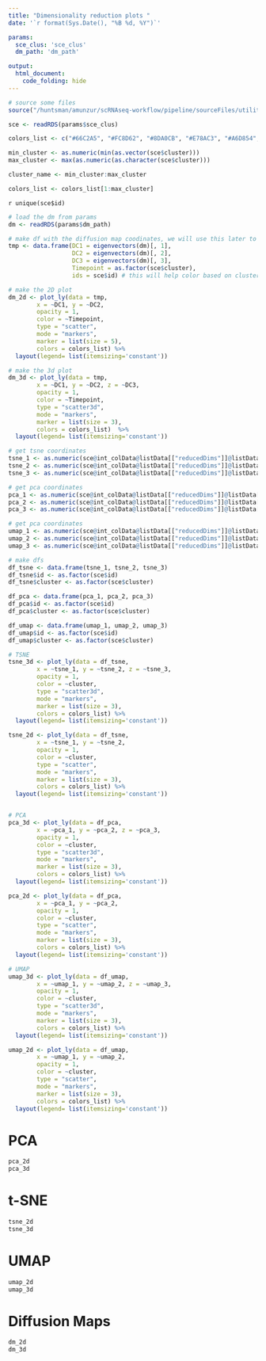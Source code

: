 ```yaml
---
title: "Dimensionality reduction plots "
date: '`r format(Sys.Date(), "%B %d, %Y")`'

params:
  sce_clus: 'sce_clus'
  dm_path: 'dm_path'

output: 
  html_document:
    code_folding: hide
---
```


```r

# source some files 
source("/huntsman/amunzur/scRNAseq-workflow/pipeline/sourceFiles/utilities.R")

```

```r

sce <- readRDS(params$sce_clus)

colors_list <- c("#66C2A5", "#FC8D62", "#8DA0CB", "#E78AC3", "#A6D854", "#FFD92F", "#E5C494", "#B3B3B3", '#E2201C', '#1D91C0', '#6B3E9A', '#32A028', "deepskyblue", "black")

min_cluster <- as.numeric(min(as.vector(sce$cluster)))
max_cluster <- max(as.numeric(as.character(sce$cluster)))

cluster_name <- min_cluster:max_cluster

colors_list <- colors_list[1:max_cluster]

```

`r unique(sce$id)`


```r

# load the dm from params 
dm <- readRDS(params$dm_path)

# make df with the diffusion map coodinates, we will use this later to make the dm plot 
tmp <- data.frame(DC1 = eigenvectors(dm)[, 1],
                  DC2 = eigenvectors(dm)[, 2],
                  DC3 = eigenvectors(dm)[, 3],
                  Timepoint = as.factor(sce$cluster), 
                  ids = sce$id) # this will help color based on cluster 

# make the 2D plot 
dm_2d <- plot_ly(data = tmp,
        x = ~DC1, y = ~DC2,
        opacity = 1,
        color = ~Timepoint,
        type = "scatter",
        mode = "markers",
        marker = list(size = 5), 
        colors = colors_list) %>% 
  layout(legend= list(itemsizing='constant'))

# make the 3d plot 
dm_3d <- plot_ly(data = tmp,
        x = ~DC1, y = ~DC2, z = ~DC3,
        opacity = 1,
        color = ~Timepoint,
        type = "scatter3d",
        mode = "markers",
        marker = list(size = 3), 
        colors = colors_list)  %>% 
  layout(legend= list(itemsizing='constant'))


```

```r

# get tsne coordinates
tsne_1 <- as.numeric(sce@int_colData@listData[["reducedDims"]]@listData[["TSNE"]][, 1])
tsne_2 <- as.numeric(sce@int_colData@listData[["reducedDims"]]@listData[["TSNE"]][, 2])
tsne_3 <- as.numeric(sce@int_colData@listData[["reducedDims"]]@listData[["TSNE"]][, 3])

# get pca coordinates 
pca_1 <- as.numeric(sce@int_colData@listData[["reducedDims"]]@listData[["PCA"]][, 1])
pca_2 <- as.numeric(sce@int_colData@listData[["reducedDims"]]@listData[["PCA"]][, 2])
pca_3 <- as.numeric(sce@int_colData@listData[["reducedDims"]]@listData[["PCA"]][, 3])

# get pca coordinates 
umap_1 <- as.numeric(sce@int_colData@listData[["reducedDims"]]@listData[["UMAP"]][, 1])
umap_2 <- as.numeric(sce@int_colData@listData[["reducedDims"]]@listData[["UMAP"]][, 2])
umap_3 <- as.numeric(sce@int_colData@listData[["reducedDims"]]@listData[["UMAP"]][, 3])

# make dfs 
df_tsne <- data.frame(tsne_1, tsne_2, tsne_3)
df_tsne$id <- as.factor(sce$id) 
df_tsne$cluster <- as.factor(sce$cluster)

df_pca <- data.frame(pca_1, pca_2, pca_3)
df_pca$id <- as.factor(sce$id) 
df_pca$cluster <- as.factor(sce$cluster)

df_umap <- data.frame(umap_1, umap_2, umap_3)
df_umap$id <- as.factor(sce$id) 
df_umap$cluster <- as.factor(sce$cluster)

```

```r

# TSNE
tsne_3d <- plot_ly(data = df_tsne,
        x = ~tsne_1, y = ~tsne_2, z = ~tsne_3,
        opacity = 1,
        color = ~cluster,
        type = "scatter3d",
        mode = "markers",
        marker = list(size = 3), 
        colors = colors_list) %>% 
  layout(legend= list(itemsizing='constant'))

tsne_2d <- plot_ly(data = df_tsne,
        x = ~tsne_1, y = ~tsne_2,
        opacity = 1,
        color = ~cluster,
        type = "scatter",
        mode = "markers",
        marker = list(size = 3), 
        colors = colors_list) %>% 
  layout(legend= list(itemsizing='constant'))


# PCA
pca_3d <- plot_ly(data = df_pca,
        x = ~pca_1, y = ~pca_2, z = ~pca_3,
        opacity = 1,
        color = ~cluster,
        type = "scatter3d",
        mode = "markers",
        marker = list(size = 3), 
        colors = colors_list) %>% 
  layout(legend= list(itemsizing='constant'))

pca_2d <- plot_ly(data = df_pca,
        x = ~pca_1, y = ~pca_2,
        opacity = 1,
        color = ~cluster,
        type = "scatter",
        mode = "markers",
        marker = list(size = 3), 
        colors = colors_list) %>% 
  layout(legend= list(itemsizing='constant'))

# UMAP
umap_3d <- plot_ly(data = df_umap,
        x = ~umap_1, y = ~umap_2, z = ~umap_3,
        opacity = 1,
        color = ~cluster,
        type = "scatter3d",
        mode = "markers",
        marker = list(size = 3), 
        colors = colors_list) %>% 
  layout(legend= list(itemsizing='constant'))

umap_2d <- plot_ly(data = df_umap,
        x = ~umap_1, y = ~umap_2,
        opacity = 1,
        color = ~cluster,
        type = "scatter",
        mode = "markers",
        marker = list(size = 3), 
        colors = colors_list) %>% 
  layout(legend= list(itemsizing='constant'))

```

# PCA
```r

pca_2d
pca_3d

```

# t-SNE
```r

tsne_2d
tsne_3d

```

# UMAP
```r

umap_2d
umap_3d

```

# Diffusion Maps
```r

dm_2d
dm_3d

```










